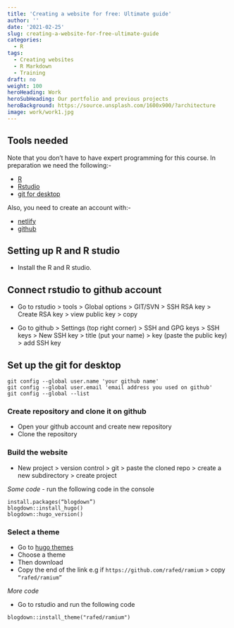 ```yaml
---
title: 'Creating a website for free: Ultimate guide'
author: ''
date: '2021-02-25'
slug: creating-a-website-for-free-ultimate-guide
categories:
  - R
tags:
  - Creating websites
  - R Markdown
  - Training
draft: no
weight: 100
heroHeading: Work
heroSubHeading: Our portfolio and previous projects
heroBackground: https://source.unsplash.com/1600x900/?architecture
image: work/work1.jpg
---
```


## Tools needed

Note that you don't have to have expert programming for this course.
In preparation we need the following:-
 
- [R](https://cran.r-project.org/bin/windows/base/)
- [Rstudio](https://rstudio.com/products/rstudio/download/)
- [git for desktop](https://git-scm.com/downloads)
 
Also, you need to create an account with:- 
 
- [netlify](https://www.netlify.com/)
- [github](https://github.com/)

## Setting up R and R studio

- Install the R and R studio.

## Connect rstudio to github account

- Go to rstudio > tools > Global options >  GIT/SVN  > SSH RSA key > Create RSA key > view public key > copy

- Go to github > Settings (top right corner) > SSH and GPG keys > SSH keys >  New SSH key > title (put your name) > key (paste the public key) > add SSH key

## Set up the git for desktop

```
git config --global user.name 'your github name'
git config --global user.email 'email address you used on github'
git config --global --list
```

### Create repository and clone it on github


* Open your github account and create new repository
* Clone the repository

### Build the website

- New project > version control > git > paste the cloned repo > create a new subdirectory > create project

*Some code - *run the following code in the console

```
install.packages(“blogdown”)
blogdown::install_hugo()
blogdown::hugo_version()
```

### Select a theme

- Go to [hugo themes](https://themes.gohugo.io/) 
- Choose a theme
- Then download
- Copy the end of the link e.g if `https://github.com/rafed/ramium` > copy `“rafed/ramium”`

*More code*

 - Go to rstudio and run the following code

```
blogdown::install_theme("rafed/ramium")
```


